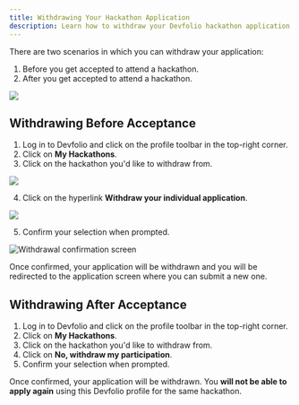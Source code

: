 ```yaml
---
title: Withdrawing Your Hackathon Application
description: Learn how to withdraw your Devfolio hackathon application before or after acceptance.
---
```


There are two scenarios in which you can withdraw your application:

1. Before you get accepted to attend a hackathon.
2. After you get accepted to attend a hackathon.

<img src="/assets/ScreenRecording2025-05-20at3.09.22PM-ezgif.com-video-to-gif-converter.gif" />

## Withdrawing Before Acceptance

1. Log in to Devfolio and click on the profile toolbar in the top-right corner.
2. Click on <strong>My Hackathons</strong>.
3. Click on the hackathon you'd like to withdraw from.

<img src="/assets/image (309).webp" />

4. Click on the hyperlink <strong>Withdraw your individual application</strong>.

<img src="/assets/image (310).webp" />

5. Confirm your selection when prompted.

<img src="/assets/image (311).webp" alt="Withdrawal confirmation screen" />

Once confirmed, your application will be withdrawn and you will be redirected to the application screen where you can submit a new one.



## Withdrawing After Acceptance

1. Log in to Devfolio and click on the profile toolbar in the top-right corner.
2. Click on <strong>My Hackathons</strong>.
3. Click on the hackathon you'd like to withdraw from.
4. Click on <strong>No, withdraw my participation</strong>.
5. Confirm your selection when prompted.

<Callout type="warning" title="Important">
Once confirmed, your application will be withdrawn. You <strong>will not be able to apply again</strong> using this Devfolio profile for the same hackathon.
</Callout>
